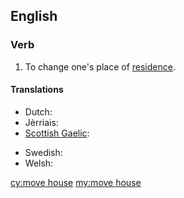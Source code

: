 ==English==

===Verb===
{{head|en|verb|head=[[move]] [[house]]}}

# {{idiomatic}} To change one's place of [[residence]].

====Translations====
{{trans-top|change place of residence}}
* Dutch: {{t|nl|verhuizen}}
* Jèrriais: {{tø|roa-jer|r'muer}}
* [[Scottish Gaelic]]: {{t-|gd|imrich}}
{{trans-mid}}
* Swedish: {{t+|sv|flytta}}
* Welsh: {{t|cy|symud tŷ}}
{{trans-bottom}}

[[cy:move house]]
[[my:move house]]